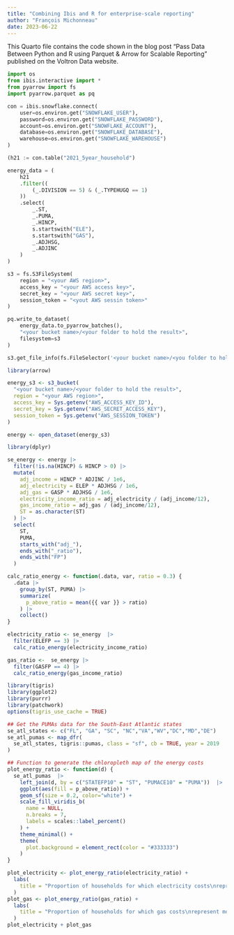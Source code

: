 ```yaml
---
title: "Combining Ibis and R for enterprise-scale reporting"
author: "François Michonneau"
date: 2023-06-22
---
```


This Quarto file contains the code shown in the blog post "Pass Data Between
Python and R using Parquet & Arrow for Scalable Reporting" published on the Voltron Data website.

```python
import os
from ibis.interactive import *
from pyarrow import fs
import pyarrow.parquet as pq

con = ibis.snowflake.connect(
    user=os.environ.get("SNOWFLAKE_USER"),
    password=os.environ.get("SNOWFLAKE_PASSWORD"),
    account=os.environ.get("SNOWFLAKE_ACCOUNT"),
    database=os.environ.get("SNOWFLAKE_DATABASE"),
    warehouse=os.environ.get("SNOWFLAKE_WAREHOUSE")
)

(h21 := con.table("2021_5year_household")
```

```python
energy_data = (
    h21
    .filter((
        (_.DIVISION == 5) & (_.TYPEHUGQ == 1)
    ))
    .select(
        _.ST,
        _.PUMA,
        _.HINCP,
        s.startswith("ELE"),
        s.startswith("GAS"),
        _.ADJHSG,
        _.ADJINC
    )
)
```

```python
s3 = fs.S3FileSystem(
    region = "<your AWS region>",
    access_key = "<your AWS access key>",
    secret_key = "<your AWS secret key>",
    session_token = "<yout AWS sessin token>"
)

pq.write_to_dataset(
    energy_data.to_pyarrow_batches(),
    "<your bucket name>/<your folder to hold the result>",
    filesystem=s3
)

s3.get_file_info(fs.FileSelector('<your bucket name>/<you folder to hold the result>'))
```


```r
library(arrow)

energy_s3 <- s3_bucket(
  "<your bucket name>/<your folder to hold the result>",
  region = "<your AWS region>",
  access_key = Sys.getenv("AWS_ACCESS_KEY_ID"),
  secret_key = Sys.getenv("AWS_SECRET_ACCESS_KEY"),
  session_token = Sys.getenv("AWS_SESSION_TOKEN")
)

energy <- open_dataset(energy_s3)
```

```r
library(dplyr)

se_energy <- energy |>
  filter(!is.na(HINCP) & HINCP > 0) |> 
  mutate(
    adj_income = HINCP * ADJINC / 1e6,
    adj_electricity = ELEP * ADJHSG / 1e6,
    adj_gas = GASP * ADJHSG / 1e6,
    electricity_income_ratio = adj_electricity / (adj_income/12),
    gas_income_ratio = adj_gas / (adj_income/12),
    ST = as.character(ST)
  ) |>
  select(
    ST,
    PUMA,
    starts_with("adj_"),
    ends_with("_ratio"),
    ends_with("FP")
  )
```

```r
calc_ratio_energy <- function(.data, var, ratio = 0.3) {
  .data |>
    group_by(ST, PUMA) |>
    summarize(
      p_above_ratio = mean({{ var }} > ratio)
    ) |>
    collect()
}

electricity_ratio <- se_energy  |>
  filter(ELEFP == 3) |> 
  calc_ratio_energy(electricity_income_ratio)

gas_ratio <-  se_energy |>
  filter(GASFP == 4) |>
  calc_ratio_energy(gas_income_ratio)
```


```r
library(tigris)
library(ggplot2)
library(purrr)
library(patchwork)
options(tigris_use_cache = TRUE)

## Get the PUMAs data for the South-East Atlantic states
se_atl_states <- c("FL", "GA", "SC", "NC","VA","WV","DC","MD","DE")
se_atl_pumas <- map_dfr(
  se_atl_states, tigris::pumas, class = "sf", cb = TRUE, year = 2019
)

## Function to generate the chloropleth map of the energy costs 
plot_energy_ratio <- function(d) {
  se_atl_pumas  |>
    left_join(d, by = c("STATEFP10" = "ST", "PUMACE10" = "PUMA"))  |>
    ggplot(aes(fill = p_above_ratio)) +
    geom_sf(size = 0.2, color="white") +
    scale_fill_viridis_b(
      name = NULL,
      n.breaks = 7,
      labels = scales::label_percent()
    ) +
    theme_minimal() +
    theme(
      plot.background = element_rect(color = "#333333")
    )
}

plot_electricity <- plot_energy_ratio(electricity_ratio) +
  labs(
    title = "Proportion of households for which electricity costs\nrepresent more than 30% of their income"
  )
plot_gas <- plot_energy_ratio(gas_ratio) +
  labs(
    title = "Proportion of households for which gas costs\nrepresent more than 30% of their income"
  )
plot_electricity + plot_gas
```
